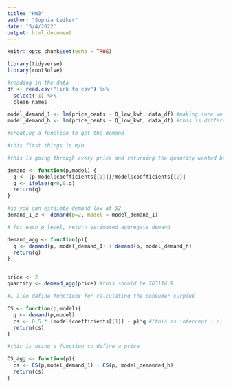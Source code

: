 ```yaml
---
title: "HW3"
author: "Sophia Leiker"
date: "5/4/2022"
output: html_document
---
```


```r
knitr::opts_chunk$set(echo = TRUE)

library(tidyverse)
library(rootSolve)

```

```r
#reading in the data 
df <- read.csv("link to csv") %>% 
  select(-1) %>% 
  clean_names

model_demand_1 <- lm(price_cents ~ Q_low_kwh, data_df) #making sure we put
model_demand_h <- lm(price_cents ~ Q_low_kwh, data_df) #this is different than above 
```


```r
#creating a function to get the demand

#this first things is m/b

#this is going through every price and returning the quantity wanted based on the model 

demand <- function(p,model) {
  q <- (p-model$coefficients[[1]])/model$coefficients[[2]]
  q <- ifelse(q<0,0,q)
  return(q)
}

#so you can estaimte demand low at $2
demand_1_2 <- demand(p=2, model = model_demand_1)

# for each p level, return estimated aggregate demand 

demand_agg <- function(p){
  q <- demand(p, model_demand_1) + demand(p, model_demand_h)
  return(q)
}


price <- 2
quantity <- demand_agg(price) #this should be 763114.9

#I also define functions for calculating the consumer surplus

CS <- function(p,model){
  q <- demand(p,model)
  cs <- 0.5 * (model$coefficients[[1]] - p)*q #(this is intercept - p) The top part of the triangle in the picture (just calucating the triangle formula in there) This you can tell it high demand or low demand and give it a price and it will spit out the triangle 
  return(cs)
}

#this is using a function to define a price 

CS_agg <- function(p){
  cs <- CS(p,model_demand_1) + CS(p, model_demanded_h)
  return(cs)
}
```



```r



```

